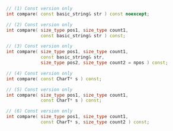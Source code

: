 ```cpp
// (1) Const version only
int compare( const basic_string& str ) const noexcept;

// (2) Const version only
int compare( size_type pos1, size_type count1,
			 const basic_string& str ) const;

// (3) Const version only
int compare( size_type pos1, size_type count1,
             const basic_string& str,
             size_type pos2, size_type count2 = npos ) const;

// (4) Const version only
int compare( const CharT* s ) const;

// (5) Const version only
int compare( size_type pos1, size_type count1,
             const CharT* s ) const;

// (6) Const version only
int compare( size_type pos1, size_type count1,
             const CharT* s, size_type count2 ) const;
```
